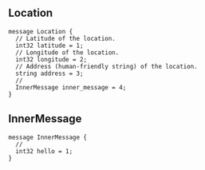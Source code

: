 ---
---


<Definition>

<DefinitionHeader name="message">

## Location

</DefinitionHeader>



```protosaurus
message Location {
  // Latitude of the location.
  int32 latitude = 1;
  // Longitude of the location.
  int32 longitude = 2;
  // Address (human-friendly string) of the location.
  string address = 3;
  // 
  InnerMessage inner_message = 4;
}
```

</Definition>

<Definition>

<DefinitionHeader name="message">

## InnerMessage

</DefinitionHeader>



```protosaurus
message InnerMessage {
  // 
  int32 hello = 1;
}
```

</Definition>